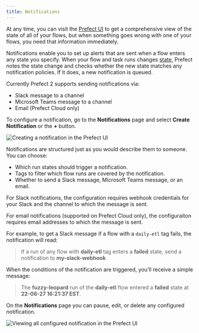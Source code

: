 ```yaml
---
title: Notifications
---
```



At any time, you can visit the [Prefect UI](/2.6.9/ui/flow-runs/) to get a comprehensive view of the state of all of your flows, but when something goes wrong with one of your flows, you need that information immediately. 

Notifications enable you to set up alerts that are sent when a flow enters any state you specify. When your flow and task runs changes [state](/2.6.9/concepts/states/), Prefect notes the state change and checks whether the new state matches any notification policies. If it does, a new notification is queued.

Currently Prefect 2 supports sending notifications via:

- Slack message to a channel
- Microsoft Teams message to a channel
- Email (Prefect Cloud only)

To configure a notification, go to the **Notifications** page and select **Create Notification** or the **+** button. 

![Creating a notification in the Prefect UI](/2.6.9/img/ui/orion-create-slack-notification.png)

Notifications are structured just as you would describe them to someone. You can choose:

- Which run states should trigger a notification.
- Tags to filter which flow runs are covered by the notification.
- Whether to send a Slack message, Microsoft Teams message, or an email.

For Slack notifications, the configuration requires webhook credentials for your Slack and the channel to which the message is sent.

For email notifications (supported on Prefect Cloud only), the configuraiton requires email addresses to which the message is sent.

For example, to get a Slack message if a flow with a `daily-etl` tag fails, the notification will read:

> If a run of any flow with **daily-etl** tag enters a **failed** state, send a notification to **my-slack-webhook**

When the conditions of the notification are triggered, you’ll receive a simple message:

> The **fuzzy-leopard** run of the **daily-etl** flow entered a **failed** state at **22-06-27 16:21:37 EST**.

On the **Notifications** page you can pause, edit, or delete any configured notification.

![Viewing all configured notification in the Prefect UI](/2.6.9/img/ui/orion-notifications.png)
